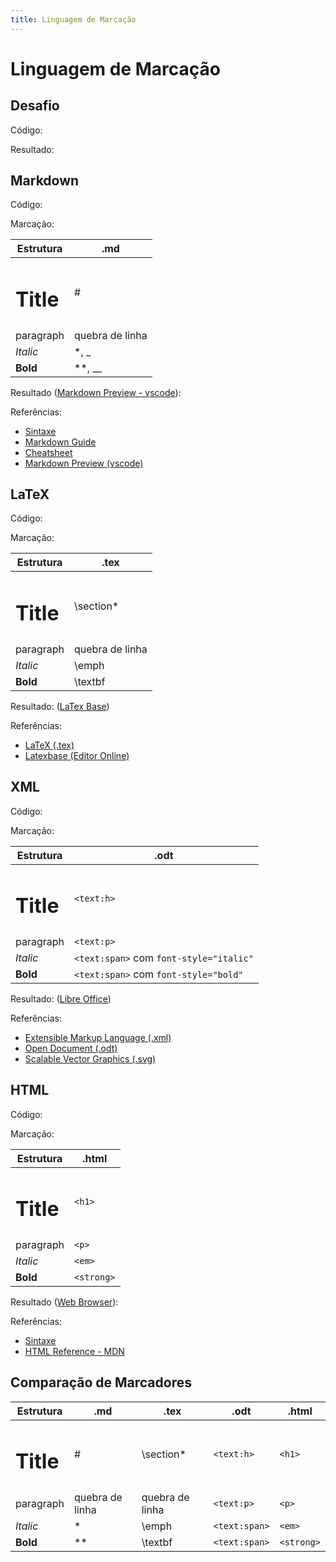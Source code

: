 ```yaml
---
title: Linguagem de Marcação
---
```



# Linguagem de Marcação

## Desafio

Código:

<CodePreview src="/codes/html/markup-language/text.txt" />

Resultado:

<HtmlPreview src="/codes/html/markup-language/text.html" />

## Markdown

Código:

<CodePreview src="/codes/html/markup-language/text.md" />

Marcação:

| Estrutura                          | .md             |
| ---------------------------------- | --------------- |
| <h1 class="m-0 text-xl">Title</h1> | \#              |
| paragraph                          | quebra de linha |
| <em>Italic</em>                    | \*, \_          |
| <strong>Bold</strong>              | \*\*, \_\_      |

Resultado ([Markdown Preview - vscode](https://code.visualstudio.com/docs/languages/markdown#_markdown-preview)):

<HtmlPreview src="/codes/html/markup-language/text.html" />

Referências:

- [Sintaxe](https://daringfireball.net/projects/markdown/syntax)
- [Markdown Guide](https://www.markdownguide.org/basic-syntax/)
- [Cheatsheet](https://github.com/adam-p/markdown-here/wiki/Markdown-Cheatsheet)
- [Markdown Preview (vscode)](https://code.visualstudio.com/docs/languages/markdown#_markdown-preview)

## LaTeX

Código:

<CodePreview src="/codes/html/markup-language/text.tex" />

Marcação:

| Estrutura                          | .tex            |
| ---------------------------------- | --------------- |
| <h1 class="m-0 text-xl">Title</h1> | \section*       |
| paragraph                          | quebra de linha |
| <em>Italic</em>                    | \emph           |
| <strong>Bold</strong>              | \textbf         |


Resultado: ([LaTex Base](https://latexbase.com/d/1d962929-b886-4f15-aedb-2f24576e7875))

Referências:

- [LaTeX (.tex)](https://www.overleaf.com/learn/)
- [Latexbase (Editor Online)](https://latexbase.com/)

## XML

Código:

<CodePreview src="/codes/html/markup-language/text-odt/content.xml" />

Marcação:

| Estrutura                          | .odt                                    |
| ---------------------------------- | --------------------------------------- |
| <h1 class="m-0 text-xl">Title</h1> | `<text:h>`                              |
| paragraph                          | `<text:p>`                              |
| <em>Italic</em>                    | `<text:span>` com `font-style="italic"` |
| <strong>Bold</strong>              | `<text:span>` com `font-style="bold"`   |

Resultado: ([Libre Office](/lm/codes/html/markup-language/text.odt))

Referências:

- [Extensible Markup Language (.xml)](https://developer.mozilla.org/en-US/docs/Web/XML/XML_introduction)
- [Open Document (.odt)](https://en.wikipedia.org/wiki/OpenDocument)
- [Scalable Vector Graphics (.svg)](https://developer.mozilla.org/en-US/docs/Web/SVG)

## HTML

Código:

<CodePreview src="/codes/html/markup-language/text.html" />

Marcação:

| Estrutura                          | .html      |
| ---------------------------------- | ---------- |
| <h1 class="m-0 text-xl">Title</h1> | `<h1>`     |
| paragraph                          | `<p>`      |
| <em>Italic</em>                    | `<em>`     |
| <strong>Bold</strong>              | `<strong>` |


Resultado ([Web Browser](/lm/codes/html/markup-language/text.html)):

<HtmlPreview src="/codes/html/markup-language/text.html" />

Referências:

- [Sintaxe](https://www.w3.org/TR/html/)
- [HTML Reference - MDN](https://developer.mozilla.org/en-US/docs/Web/HTML/Element)

## Comparação de Marcadores

| Estrutura                          | .md             | .tex            | .odt          | .html      |
| ---------------------------------- | --------------- | --------------- | ------------- | ---------- |
| <h1 class="m-0 text-xl">Title</h1> | \#              | \section*       | `<text:h>`    | `<h1>`     |
| paragraph                          | quebra de linha | quebra de linha | `<text:p>`    | `<p>`      |
| <em>Italic</em>                    | \*              | \emph           | `<text:span>` | `<em>`     |
| <strong>Bold</strong>              | \*\*            | \textbf         | `<text:span>` | `<strong>` |


